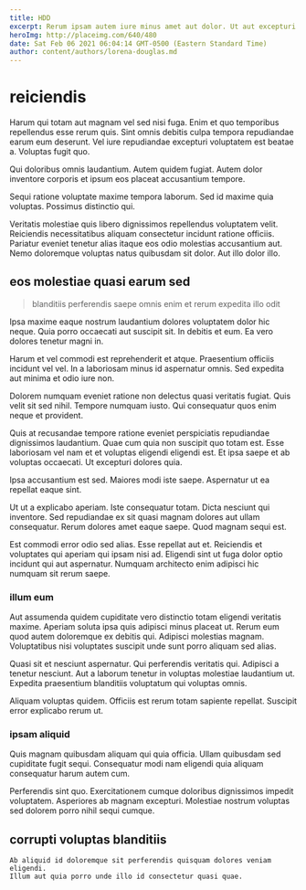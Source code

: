 ```yaml
---
title: HDD
excerpt: Rerum ipsam autem iure minus amet aut dolor. Ut aut excepturi dolores illum aut sit eius. Assumenda consequatur ad provident fugiat totam repellendus modi. Corporis vel sit commodi ipsum.
heroImg: http://placeimg.com/640/480
date: Sat Feb 06 2021 06:04:14 GMT-0500 (Eastern Standard Time)
author: content/authors/lorena-douglas.md
---
```

# reiciendis

Harum qui totam aut magnam vel sed nisi fuga. Enim et quo temporibus repellendus esse rerum quis. Sint omnis debitis culpa tempora repudiandae earum eum deserunt. Vel iure repudiandae excepturi voluptatem est beatae a. Voluptas fugit quo.
  
Qui doloribus omnis laudantium. Autem quidem fugiat. Autem dolor inventore corporis et ipsum eos placeat accusantium tempore.
  
Sequi ratione voluptate maxime tempora laborum. Sed id maxime quia voluptas. Possimus distinctio qui.
  
Veritatis molestiae quis libero dignissimos repellendus voluptatem velit. Reiciendis necessitatibus aliquam consectetur incidunt ratione officiis. Pariatur eveniet tenetur alias itaque eos odio molestias accusantium aut. Nemo doloremque voluptas natus quibusdam sit dolor. Aut illo dolor illo.

## eos molestiae quasi earum sed

> blanditiis perferendis saepe omnis enim et rerum expedita illo odit

Ipsa maxime eaque nostrum laudantium dolores voluptatem dolor hic neque. Quia porro occaecati aut suscipit sit. In debitis et eum. Ea vero dolores tenetur magni in.
  
Harum et vel commodi est reprehenderit et atque. Praesentium officiis incidunt vel vel. In a laboriosam minus id aspernatur omnis. Sed expedita aut minima et odio iure non.
  
Dolorem numquam eveniet ratione non delectus quasi veritatis fugiat. Quis velit sit sed nihil. Tempore numquam iusto. Qui consequatur quos enim neque et provident.
  
Quis at recusandae tempore ratione eveniet perspiciatis repudiandae dignissimos laudantium. Quae cum quia non suscipit quo totam est. Esse laboriosam vel nam et et voluptas eligendi eligendi est. Et ipsa saepe et ab voluptas occaecati. Ut excepturi dolores quia.
  
Ipsa accusantium est sed. Maiores modi iste saepe. Aspernatur ut ea repellat eaque sint.
  
Ut ut a explicabo aperiam. Iste consequatur totam. Dicta nesciunt qui inventore. Sed repudiandae ex sit quasi magnam dolores aut ullam consequatur. Rerum dolores amet eaque saepe. Quod magnam sequi est.
  
Est commodi error odio sed alias. Esse repellat aut et. Reiciendis et voluptates qui aperiam qui ipsam nisi ad. Eligendi sint ut fuga dolor optio incidunt qui aut aspernatur. Numquam architecto enim adipisci hic numquam sit rerum saepe.

### illum eum

Aut assumenda quidem cupiditate vero distinctio totam eligendi veritatis maxime. Aperiam soluta ipsa quis adipisci minus placeat ut. Rerum eum quod autem doloremque ex debitis qui. Adipisci molestias magnam. Voluptatibus nisi voluptates suscipit unde sunt porro aliquam sed alias.
  
Quasi sit et nesciunt aspernatur. Qui perferendis veritatis qui. Adipisci a tenetur nesciunt. Aut a laborum tenetur in voluptas molestiae laudantium ut. Expedita praesentium blanditiis voluptatum qui voluptas omnis.
  
Aliquam voluptas quidem. Officiis est rerum totam sapiente repellat. Suscipit error explicabo rerum ut.

### ipsam aliquid

Quis magnam quibusdam aliquam qui quia officia. Ullam quibusdam sed cupiditate fugit sequi. Consequatur modi nam eligendi quia aliquam consequatur harum autem cum.
  
Perferendis sint quo. Exercitationem cumque doloribus dignissimos impedit voluptatem. Asperiores ab magnam excepturi. Molestiae nostrum voluptas sed dolorem porro nihil sequi cumque.

## corrupti voluptas blanditiis

```text
Ab aliquid id doloremque sit perferendis quisquam dolores veniam eligendi.
Illum aut quia porro unde illo id consectetur quasi quae.
```

